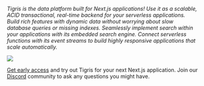 
_Tigris is the data platform built for Next.js applications! Use it as a
scalable, ACID transactional, real-time backend for your serverless
applications. Build rich features with dynamic data without worrying about
slow database queries or missing indexes. Seamlessly implement search within
your applications with its embedded search engine. Connect serverless
functions with its event streams to build highly responsive applications
that scale automatically._

<a href={tigrisConfig.signupUrl}>
  <img src={require("@site/static/img/hand-laptop.png").default} />
</a>

<a href={tigrisConfig.signupUrl}>Get early access</a> and try out Tigris for your
next Next.js application. Join our
<a href={tigrisConfig.discordUrl}>Discord</a> community to ask any questions you
might have.
